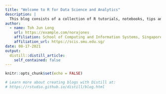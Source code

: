 ```yaml
---
title: "Welcome to R for Data Science and Analytics"
description: |
  This blog consists of a collection of R tutorials, notebooks, tips and tricks. We hope you enjoy reading what we have to say!
author:
  - name: Toh Jun Long 
    url: https://example.com/norajones
    affiliation: School of Computing and Information Systems, Singapore Mangement University
    affiliation_url: https://scis.smu.edu.sg/
date: 08-17-2021
output:
  distill::distill_article:
    self_contained: false
---
```


```r
knitr::opts_chunk$set(echo = FALSE)

# Learn more about creating blogs with Distill at:
# https://rstudio.github.io/distill/blog.html

```



